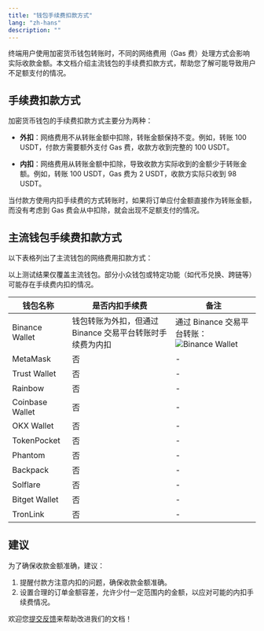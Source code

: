 ```yaml
---
title: "钱包手续费扣款方式"
lang: "zh-hans"
description: ""
---
```

终端用户使用加密货币钱包转账时，不同的网络费用（Gas 费）处理方式会影响实际收款金额。本文档介绍主流钱包的手续费扣款方式，帮助您了解可能导致用户不足额支付的情况。

## 手续费扣款方式

加密货币钱包的手续费扣款方式主要分为两种：

- **外扣**：网络费用不从转账金额中扣除，转账金额保持不变。例如，转账 100 USDT，付款方需要额外支付 Gas 费，收款方收到完整的 100 USDT。

- **内扣**：网络费用从转账金额中扣除，导致收款方实际收到的金额少于转账金额。例如，转账 100 USDT，Gas 费为 2 USDT，收款方实际只收到 98 USDT。


当付款方使用内扣手续费的方式转账时，如果将订单应付金额直接作为转账金额，而没有考虑到 Gas 费会从中扣除，就会出现不足额支付的情况。


## 主流钱包手续费扣款方式

以下表格列出了主流钱包的网络费用扣款方式：

<Note>以上测试结果仅覆盖主流钱包。部分小众钱包或特定功能（如代币兑换、跨链等）可能存在手续费内扣的情况。</Note>

| 钱包名称 | 是否内扣手续费 | 备注 |
|---------|---------------|------|
| Binance Wallet | 钱包转账为外扣，但通过 Binance 交易平台转账时手续费为内扣 | 通过 Binance 交易平台转账：<img src="/v2_cn/images/payments/binance_wallet.jpg" className="screenshot_modal" alt="Binance Wallet" /> |
| MetaMask | 否 | - |
| Trust Wallet | 否 | - |
| Rainbow | 否 | - |
| Coinbase Wallet | 否 | - |
| OKX Wallet | 否 | - |
| TokenPocket | 否 | - |
| Phantom | 否 | - |
| Backpack | 否 | - |
| Solflare | 否 | - |
| Bitget Wallet | 否 | - |
| TronLink | 否 | - |




## 建议

为了确保收款金额准确，建议：

1. 提醒付款方注意内扣的问题，确保收款金额准确。
2. 设置合理的订单金额容差，允许少付一定范围内的金额，以应对可能的内扣手续费情况。

<Tip>欢迎您[提交反馈](https://forms.zohopublic.com/cobo/form/DocumentFeedbackForm/formperma/QvLOhxJv1_JMsJ-1dleZ8Itb_7rzN-LtgvsDdxosoVI)来帮助改进我们的文档！</Tip>
